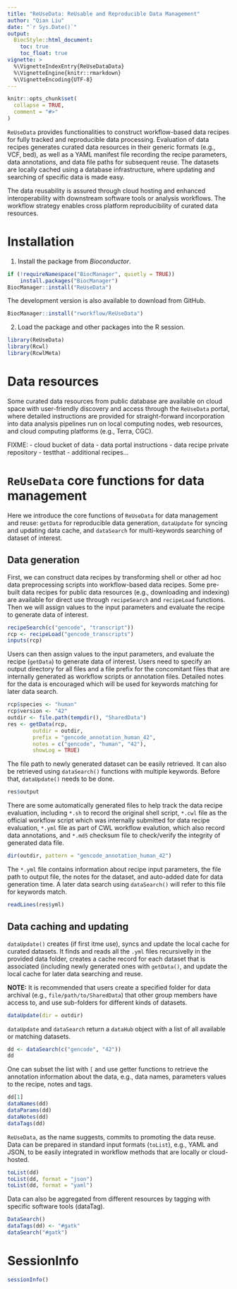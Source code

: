 ```yaml
---
title: "ReUseData: ReUsable and Reproducible Data Management"
author: "Qian Liu"
date: "`r Sys.Date()`"
output:
  BiocStyle::html_document:
    toc: true
    toc_float: true
vignette: >
  %\VignetteIndexEntry{ReUseDataData}
  %\VignetteEngine{knitr::rmarkdown}
  %\VignetteEncoding{UTF-8}
---
```


```r
knitr::opts_chunk$set(
  collapse = TRUE,
  comment = "#>"
)
```

`ReUseData` provides functionalities to construct workflow-based data
recipes for fully tracked and reproducible data processing. Evaluation
of data recipes generates curated data resources in their generic
formats (e.g., VCF, bed), as well as a YAML manifest file recording
the recipe parameters, data annotations, and data file paths for
subsequent reuse. The datasets are locally cached using a database
infrastructure, where updating and searching of specific data is made easy.  

The data reusability is assured through cloud hosting and enhanced
interoperability with downstream software tools or analysis
workflows. The workflow strategy enables cross platform
reproducibility of curated data resources.

# Installation
1. Install the package from _Bioconductor_.

```r
if (!requireNamespace("BiocManager", quietly = TRUE))
    install.packages("BiocManager")
BiocManager::install("ReUseData")
```
The development version is also available to download from GitHub. 
```r
BiocManager::install("rworkflow/ReUseData")
```

2. Load the package and other packages into the R session.
```r
library(ReUseData)
library(Rcwl)
library(RcwlMeta)
```
		
# Data resources 

Some curated data resources from public database are available on
cloud space with user-friendly discovery and access through the
`ReUseData` portal, where detailed instructions are provided for
straight-forward incorporation into data analysis pipelines run on
local computing nodes, web resources, and cloud computing platforms
(e.g., Terra, CGC).

FIXME: 
- cloud bucket of data
- data portal instructions
- data recipe private repository
- testthat
- additional recipes... 
 
# `ReUseData` core functions for data management 

Here we introduce the core functions of `ReUseData` for data
management and reuse: `getData` for reproducible data generation,
`dataUpdate` for syncing and updating data cache, and `dataSearch` for
multi-keywords searching of dataset of interest.


## Data generation

First, we can construct data recipes by transforming shell or other ad
hoc data preprocessing scripts into workflow-based data recipes. Some
pre-built data recipes for public data resources (e.g., downloading
and indexing) are available for direct use through `recipeSearch` and
`recipeLoad` functions. Then we will assign values to the input
parameters and evaluate the recipe to generate data of interest.

```r
recipeSearch(c("gencode", "transcript"))
rcp <- recipeLoad("gencode_transcripts")
inputs(rcp)
```

Users can then assign values to the input parameters, and evaluate the
recipe (`getData`) to generate data of interest. Users need to specify
an output directory for all files and a file prefix for the
concomitant files that are internally generated as workflow scripts or
annotation files. Detailed notes for the data is encouraged which will
be used for keywords matching for later data search.

```r
rcp$species <- "human"
rcp$version <- "42"
outdir <- file.path(tempdir(), "SharedData")
res <- getData(rcp,
        outdir = outdir, 
        prefix = "gencode_annotation_human_42",
        notes = c("gencode", "human", "42"),
        showLog = TRUE)
```

The file path to newly generated dataset can be easily retrieved. It
can also be retrieved using `dataSearch()` functions with multiple
keywords. Before that, `dataUpdate()` needs to be done.  

```r
res$output
```

There are some automatically generated files to help track the data
recipe evaluation, including `*.sh` to record the original shell
script, `*.cwl` file as the official workflow script which was
internally submitted for data recipe evaluation, `*.yml` file as part
of CWL workflow evalution, which also record data annotations, and
`*.md5` checksum file to check/verify the integrity of generated data
file.

```r
dir(outdir, pattern = "gencode_annotation_human_42")
```

The `*.yml` file contains information about recipe input parameters,
the file path to output file, the notes for the dataset, and
auto-added date for data generation time. A later data search using
`dataSearch()` will refer to this file for keywords match.

```r
readLines(res$yml)
```

## Data caching and updating 

`dataUpdate()` creates (if first itme use), syncs and update the local
cache for curated datasets. It finds and reads all the `.yml` files
recursivelly in the provided data folder, creates a cache record for
each dataset that is associated (including newly generated ones with
`getData()`, and update the local cache for later data searching and
reuse.

**NOTE:** It is recommended that users create a specified folder for
data archival (e.g., `file/path/to/SharedData`) that other group
members have access to, and use sub-folders for different kinds of
datasets.

```r
dataUpdate(dir = outdir)
```

`dataUpdate` and `dataSearch` return a `dataHub` object with a list of
all available or matching datasets. 

```r
dd <- dataSearch(c("gencode", "42"))
dd
```

One can subset the list with `[` and use getter functions to retrieve
the annotation information about the data, e.g., data names,
parameters values to the recipe, notes and tags.

```r
dd[1]
dataNames(dd)
dataParams(dd)
dataNotes(dd)
dataTags(dd)
```

`ReUseData`, as the name suggests, commits to promoting the data reuse.
Data can be prepared in standard input formats (`toList`), e.g.,
YAML and JSON, to be easily integrated in workflow methods that are
locally or cloud-hosted. 

```r
toList(dd)
toList(dd, format = "json")
toList(dd, format = "yaml")
```

Data can also be aggregated from different resources by tagging with
specific software tools (dataTag). 

```r
DataSearch()
dataTags(dd) <- "#gatk"
dataSearch("#gatk")
```

# SessionInfo
```r
sessionInfo()
```

